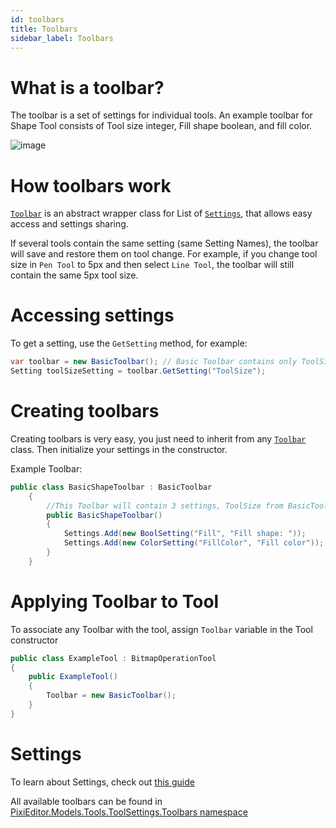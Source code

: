 ```yaml
---
id: toolbars
title: Toolbars
sidebar_label: Toolbars
---
```


# What is a toolbar?

The toolbar is a set of settings for individual tools. An example toolbar for Shape Tool consists of Tool size integer, Fill shape boolean, and fill color.

![image](https://user-images.githubusercontent.com/25402427/92022526-aee0db00-ed5b-11ea-8371-b602ba376aac.png)

# How toolbars work

[`Toolbar`](https://github.com/PixiEditor/PixiEditor/blob/master/PixiEditor/Models/Tools/ToolSettings/Toolbars/Toolbar.cs) is an abstract wrapper class for List of [`Settings`](https://github.com/PixiEditor/PixiEditor/blob/master/PixiEditor/Models/Tools/ToolSettings/Settings/Setting.cs), that allows easy access and settings sharing.

If several tools contain the same setting (same Setting Names), the toolbar will save and restore them on tool change. For example, if you change tool size in `Pen Tool` to 5px and then select `Line Tool`, the toolbar will still contain the same 5px tool size.

# Accessing settings

To get a setting, use the `GetSetting` method, for example:

```csharp
var toolbar = new BasicToolbar(); // Basic Toolbar contains only ToolSize setting
Setting toolSizeSetting = toolbar.GetSetting("ToolSize");
```
# Creating toolbars

Creating toolbars is very easy, you just need to inherit from any [`Toolbar`](https://github.com/PixiEditor/PixiEditor/blob/master/PixiEditor/Models/Tools/ToolSettings/Toolbars/Toolbar.cs) class. Then initialize your settings in the constructor.

Example Toolbar: 

```csharp
public class BasicShapeToolbar : BasicToolbar
    {
        //This Toolbar will contain 3 settings, ToolSize from BasicToolbar, Fill and FillColor
        public BasicShapeToolbar()
        {
            Settings.Add(new BoolSetting("Fill", "Fill shape: "));
            Settings.Add(new ColorSetting("FillColor", "Fill color"));
        }
    }
```

# Applying Toolbar to Tool

To associate any Toolbar with the tool, assign `Toolbar` variable in the Tool constructor

```csharp
public class ExampleTool : BitmapOperationTool
{
    public ExampleTool()
    {
        Toolbar = new BasicToolbar();
    }
}
```

# Settings

To learn about Settings, check out [this guide](Toolbar-Settings)

All available toolbars can be found in [PixiEditor.Models.Tools.ToolSettings.Toolbars namespace](https://github.com/PixiEditor/PixiEditor/tree/master/PixiEditor/Models/Tools/ToolSettings/Toolbars)
